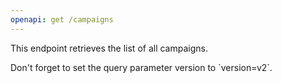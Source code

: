 ```yaml
---
openapi: get /campaigns
---
```


<SnippetObjectReference objectName="Campaign" objectPath="campaign" />

This endpoint retrieves the list of all campaigns.

<Warning>
    Don't forget to set the query parameter version to `version=v2`.
</Warning>